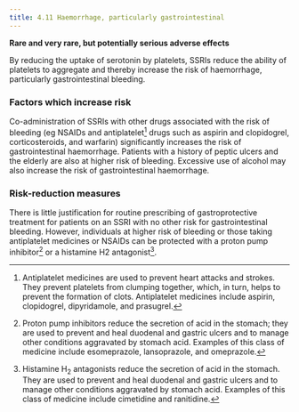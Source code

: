 ```yaml
---
title: 4.11 Haemorrhage, particularly gastrointestinal
---
```



**Rare and very rare, but potentially serious adverse effects**

By reducing the uptake of serotonin by platelets, SSRIs reduce the ability of platelets to aggregate and thereby increase the risk of haemorrhage, particularly gastrointestinal bleeding.

### Factors which increase risk

Co-administration of SSRIs with other drugs associated with the risk of bleeding (eg NSAIDs and antiplatelet[^1] drugs such as aspirin and clopidogrel, corticosteroids, and warfarin) significantly increases the risk of gastrointestinal haemorrhage. Patients with a history of peptic ulcers and the elderly are also at higher risk of bleeding. Excessive use of alcohol may also increase the risk of gastrointestinal haemorrhage.

### Risk-reduction measures

There is little justification for routine prescribing of gastroprotective treatment for patients on an SSRI with no other risk for gastrointestinal bleeding. However, individuals at higher risk of bleeding or those taking antiplatelet medicines or NSAIDs can be protected with a proton pump inhibitor[^2] or a histamine H2 antagonist[^3].



[^1]: Antiplatelet medicines are used to prevent heart attacks and strokes. They prevent platelets from clumping together, which, in turn, helps to prevent the formation of clots. Antiplatelet medicines include aspirin, clopidogrel, dipyridamole, and prasugrel.


[^2]: Proton pump inhibitors reduce the secretion of acid in the stomach; they are used to prevent and heal duodenal and gastric ulcers and to manage other conditions aggravated by stomach acid. Examples of this class of medicine include esomeprazole, lansoprazole, and omeprazole.


[^3]: Histamine H<sub>2</sub> antagonists reduce the secretion of acid in the stomach. They are used to prevent and heal duodenal and gastric ulcers and to manage other conditions aggravated by stomach acid. Examples of this class of medicine include cimetidine and ranitidine.

